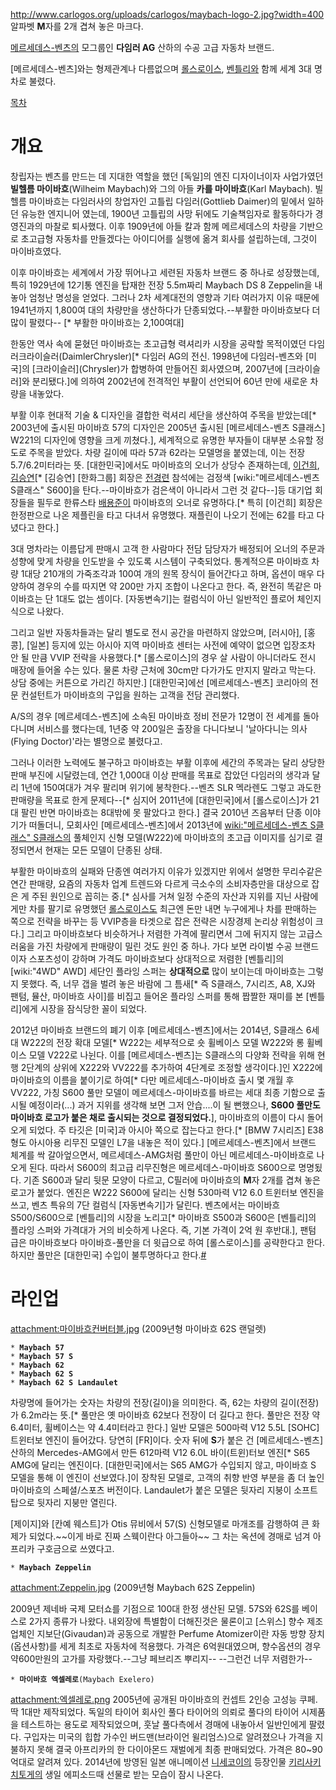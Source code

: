 http://www.carlogos.org/uploads/carlogos/maybach-logo-2.jpg?width=400
알파벳 '''M'''자를 2개 겹쳐 놓은 마크다.

[[메르세데스-벤츠]]의 모그룹인 '''다임러 AG''' 산하의 수공 고급 자동차 브랜드.

[메르세데스-벤츠]와는 형제관계나 다름없으며 [[롤스로이스]], [[벤틀리]]와 함께 세계 3대 명차로 불렸다.

[[목차]]
= 개요 =
창립자는 벤츠를 만드는 데 지대한 역할을 했던 [독일]의 엔진 디자이너이자 사업가였던 '''빌헬름 마이바흐'''(Wilheim Maybach)와 그의 아들 '''카를 마이바흐'''(Karl Maybach). 빌헬름 마이바흐는 다임러사의 창업자인 고틀립 다임러(Gottlieb Daimer)의 밑에서 일하던 유능한 엔지니어 였는데, 1900년 고틀립의 사망 뒤에도 기술책임자로 활동하다가 경영진과의 마찰로 퇴사했다. 이후 1909년에 아들 칼과 함께 메르세데스의 차량을 기반으로 초고급형 자동차를 만들겠다는 아이디어를 실행에 옮겨 회사를 설립하는데, 그것이 마이바흐였다.

이후 마이바흐는 세계에서 가장 뛰어나고 세련된 자동차 브랜드 중 하나로 성장했는데, 특히 1929년에 12기통 엔진을 탑재한 전장 5.5m짜리 Maybach DS 8 Zeppelin을 내놓아 엄청난 명성을 얻었다. 그러나 2차 세계대전의 영향과 기타 여러가지 이유 때문에 1941년까지 1,800여 대의 차량만을 생산하다가 단종되었다.--부활한 마이바흐보다 더 많이 팔렸다-- [* 부활한 마이바흐는 2,100여대]

한동안 역사 속에 묻혔던 마이바흐는 초고급형 력셔리카 시장을 공략할 목적이였던 다임러크라이슬러(DaimlerChrysler)[* 다임러 AG의 전신. 1998년에 다임러-벤츠와 [미국]의 [크라이슬러](Chrysler)가 합병하여 만들어진 회사였으며, 2007년에 [크라이슬러]와 분리됐다.]에 의하여 2002년에 전격적인 부활이 선언되어 60년 만에 새로운 차량을 내놓았다.

부활 이후 현대적 기술 & 디자인을 결합한 럭셔리 세단을 생산하여 주목을 받았는데[* 2003년에 출시된 마이바흐 57의 디자인은 2005년 출시된 [메르세데스-벤츠 S클래스] W221의 디자인에 영향을 크게 끼쳤다.], 세계적으로 유명한 부자들이 대부분 소유할 정도로 주목을 받았다. 차량 길이에 따라 57과 62라는 모델명을 붙였는데, 이는 전장 5.7/6.2미터라는 뜻. [대한민국]에서도 마이바흐의 오너가 상당수 존재하는데, [[이건희]], [[김승연]][* [김승연] [한화그룹] 회장은 [[전경련]] 참석에는 검정색 [wiki:"메르세데스-벤츠 S클래스" S600]을 탄다.--마이바흐가 검은색이 아니라서 그런 것 같다--]등 대기업 회장들을 필두로 한류스타 [[배용준]]이 마이바흐의 오너로 유명하다.[* 특히 [이건희] 회장은 한정판으로 나온 제플린을 타고 다녀서 유명했다. 재플린이 나오기 전에는 62를 타고 다녔다고 한다.] 

3대 명차라는 이름답게 판매시 고객 한 사람마다 전담 담당자가 배정되어 오너의 주문과 성향에 맞게 차량을 인도받을 수 있도록 시스템이 구축되었다. 통계적으론 마이바흐 차량 1대당 210개의 가죽조각과 100여 개의 원목 장식이 들어간다고 하며, 옵션이 매우 다양하여 경우의 수를 따지면 약 200만 가지 조합이 나온다고 한다. 즉, 완전히 똑같은 마이바흐는 단 1대도 없는 셈이다. [자동변속기]는 컬럼식이 아닌 일반적인 플로어 체인지식으로 나왔다.

그리고 일반 자동차들과는 달리 별도로 전시 공간을 마련하지 않았으며, [러시아], [홍콩], [일본] 등지에 있는 아시아 지역 마이바흐 센터는 사전에 예약이 없으면 입장조차 안 될 만큼 VVIP 전략을 사용했다.[* [롤스로이스]의 경우 살 사람이 아니더라도 전시 매장에 들어올 수는 있다. 물론 차량 근처에 30cm만 다가가도 만지지 말라고 막는다. 상담 중에는 커튼으로 가리긴 하지만.] [대한민국]에선 [메르세데스-벤츠] 코리아의 전문 컨설턴트가 마이바흐의 구입을 원하는 고객을 전담 관리했다.

A/S의 경우 [메르세데스-벤츠]에 소속된 마이바흐 정비 전문가 12명이 전 세계를 돌아다니며 서비스를 했다는데, 1년중 약 200일은 출장을 다니다보니 '날아다니는 의사(Flying Doctor)'라는 별명으로 불렸다고.

그러나 이러한 노력에도 불구하고 마이바흐는 부활 이후에 세간의 주목과는 달리 상당한 판매 부진에 시달렸는데, 연간 1,000대 이상 판매를 목표로 잡았던 다임러의 생각과 달리 1년에 150여대가 겨우 팔리며 위기에 봉착한다.--벤츠 SLR 멕라렌도 그렇고 과도한 판매량을 목표로 한게 문제다--[* 심지어 2011년에 [대한민국]에서 [롤스로이스]가 21대 팔린 반면 마이바흐는 8대밖에 못 팔았다고 한다.] 결국 2010년 즈음부터 단종 이야기가 떠돌더니, 모회사인 [메르세데스-벤츠]에서 2013년에 [[wiki:"메르세데스-벤츠 S클래스" S클래스]]의 풀체인지 신형 모델(W222)에 마이바흐의 초고급 이미지를 심기로 결정되면서 현재는 모든 모델이 단종된 상태.

부활한 마이바흐의 실패와 단종엔 여러가지 이유가 있겠지만 위에서 설명한 무리수같은 연간 판매량, 요즘의 자동차 업계 트렌드와 다르게 극소수의 소비자층만을 대상으로 잡은 게 주된 원인으로 꼽히는 중.[* 심사를 거쳐 일정 수준의 자산과 지위를 지닌 사람에게만 차를 팔기로 유명했던 [[롤스로이스]]도 최근엔 돈만 내면 누구에게나 차를 판매하는 쪽으로 전략을 바꾸는 등 VVIP층을 타겟으로 잡은 전략은 시장경제 논리상 위험성이 크다.] 그리고 마이바흐보다 비슷하거나 저렴한 가격에 팔리면서 그에 뒤지지 않는 고급스러움을 가진 차량에게 판매량이 밀린 것도 원인 중 하나. 가다 보면 라이벌 수공 브랜드이자 스포츠성이 강하며 가격도 마이바흐보다 상대적으로 저렴한 [벤틀리]의 [wiki:"4WD" AWD] 세단인 플라잉 스퍼는 '''상대적으로''' 많이 보이는데 마이바흐는 그렇지 못했다. 즉, 너무 갭을 벌려 놓은 바람에 그 틈새[* 즉 S클래스, 7시리즈, A8, XJ와 팬텀, 뮬산, 마이바흐 사이]를 비집고 들어온 플라잉 스퍼를 통해 짭짤한 재미를 본 [벤틀리]에게 시장을 잠식당한 꼴이 되었다.

2012년 마이바흐 브랜드의 폐기 이후 [메르세데스-벤츠]에서는 2014년, S클래스 6세대 W222의 전장 확대 모델[* W222는 세부적으로 숏 휠베이스 모델 W222와 롱 휠베이스 모델 V222로 나뉜다. 이를 [메르세데스-벤츠]는 S클래스의 다양화 전략을 위해 현행 2단계의 상위에 X222와 VV222를 추가하여 4단계로 조정할 생각이다.]인 X222에 마이바흐의 이름을 붙이기로 하여[* 다만 메르세데스-마이바흐 출시 몇 개월 후 VV222, 가칭 S600 풀만 모델이 메르세데스-마이바흐를 바르는 세대 최종 기함으로 출시될 예정이라(...) 과거 지위를 생각해 보면 그저 안습....이 될 뻔했으나, '''S600 풀만도 마이바흐 로고가 붙은 채로 출시되는 것으로 결정되었다.'''], 마이바흐의 이름이 다시 돌어오게 되었다. 주 타깃은 [미국]과 아시아 쪽으로 잡는다고 한다.[* [BMW 7시리즈] E38형도 아시아용 리무진 모델인 L7을 내놓은 적이 있다.] [메르세데스-벤츠]에서 브랜드 체계를 싹 갈아엎으면서, 메르세데스-AMG처럼 풀만이 아닌 메르세데스-마이바흐로 나오게 된다. 따라서 S600의 최고급 리무진형은 메르세데스-마이바흐 S600으로 명명됬다. 기존 S600과 달리 뒷문 모양이 다르고, C필러에 마이바흐의 '''M'''자 2개를 겹쳐 놓은 로고가 붙었다. 엔진은 W222 S600에 달리는 신형 530마력 V12 6.0 트윈터보 엔진을 쓰고, 벤츠 특유의 7단 컬럼식 [자동변속기]가 달린다. 벤츠에서는 마이바흐 S500/S600으로 [벤틀리]의 시장을 노리고[* 마이바흐 S500과 S600은 [벤틀리]의 플라잉 스퍼와 가격대가 거의 비슷하게 나온다. 즉, 기본 가격이 2억 원 후반대.], 팬텀 급은 마이바흐보다 마이바흐-풀만을 더 윗급으로 하여 [롤스로이스]를 공략한다고 한다. 하지만 풀만은 [대한민국] 수입이 불투명하다고 한다.[http://auto.naver.com/magazine/magazineThemeRead.nhn?seq=10375 #]

= 라인업 =
attachment:마이바흐컨버터블.jpg
(2009년형 마이바흐 62S 랜덜렛)

 * '''Maybach 57'''
 * '''Maybach 57 S'''
 * '''Maybach 62'''
 * '''Maybach 62 S'''
 * '''Maybach 62 S Landaulet'''
차량명에 들어가는 숫자는 차량의 전장(길이)을 의미한다. 즉, 62는 차량의 길이(전장)가 6.2m라는 뜻.[* 풀만은 옛 마이바흐 62보다 전장이 더 길다고 한다. 풀만은 전장 약 6.4미터, 휠베이스는 약 4.4미터라고 한다.] 일반 모델은 500마력 V12 5.5L [SOHC] 트윈터보 엔진이 들어갔다. 당연히 [FR]이다. 숫자 뒤에 '''S'''가 붙은 건 [메르세데스-벤츠] 산하의 Mercedes-AMG에서 만든 612마력 V12 6.0L 바이(트윈)터보 엔진[* S65 AMG에 달리는 엔진이다. [대한민국]에서는 S65 AMG가 수입되지 않고, 마이바흐 S 모델을 통해 이 엔진이 선보였다.]이 장착된 모델로, 고객의 취향 반영 부분을 좀 더 높인 마이바흐의 스페셜/스포츠 버전이다. Landaulet가 붙은 모델은 뒷자리 지붕이 소프트탑으로 뒷자리 지붕만 열린다.

[제이지]와 [칸예 웨스트]가 Otis 뮤비에서 57(S) 신형모델로 마개조를 감행하여 큰 화제가 되었다.~~이게 바로 진짜 스웩이란다 아그들아~~ 그 차는 옥션에 경매로 넘겨 아프리카 구호금으로 쓰였다고.

 * '''Maybach Zeppelin'''
attachment:Zeppelin.jpg
(2009년형 Maybach 62S Zeppelin)

2009년 제네바 국제 모터쇼를 기점으로 100대 한정 생산된 모델. 57S와 62S를 베이스로 2가지 종류가 나왔다. 내외장에 특별함이 더해진것은 물론이고 [스위스] 향수 제조 업체인 지보단(Givaudan)과 공동으로 개발한 Perfume Atomizer이란 자동 방향 장치(옵션사항)를 세게 최초로 자동차에 적용했다. 가격은 6억원대였으며, 향수옵션의 경우 약600만원의 고가를 자랑했다.--그냥 페브리즈 뿌리지-- --그런건 너무 저렴한가--

 * '''마이바흐 엑셀레로'''(Maybach Exelero)
attachment:엑셀레로.png
2005년에 공개된 마이바흐의 컨셉트 2인승 고성능 쿠페. 딱 1대만 제작되었다. 독일의 타이어 회사인 풀다 타이어의 의뢰로 풀다의 타이어 시제품을 테스트하는 용도로 제작되었으며, 훗날 풀다측에서 경매에 내놓아서 일반인에게 팔렸다. 구입자는 미국의 힙합 가수인 버드맨(브라이언 윌리엄스)으로 알려졌으나 가격을 지불하지 못해 결국 아프리카의 한 다이아몬드 재벌에게 최종 판매되었다. 가격은 80~90억대로 알려져 있다. 2014년에 방영된 일본 애니메이션 [[니세코이]]의 등장인물 [[키리사키 치토게]]의 생일 에피소드때 선물로 받는 모습이 잠시 나온다.
